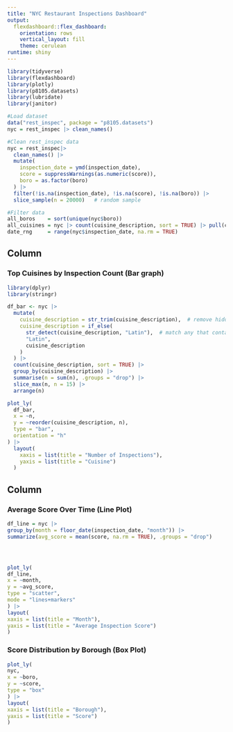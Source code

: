 ```yaml
---
title: "NYC Restaurant Inspections Dashboard"
output: 
  flexdashboard::flex_dashboard:
    orientation: rows
    vertical_layout: fill
    theme: cerulean
runtime: shiny
---
```


```r
library(tidyverse)
library(flexdashboard)
library(plotly)
library(p8105.datasets)
library(lubridate)
library(janitor)
```

```r
#Load dataset
data("rest_inspec", package = "p8105.datasets")
nyc = rest_inspec |> clean_names()
```

```r
#Clean rest_inspec data
nyc = rest_inspec|>
  clean_names() |>
  mutate(
    inspection_date = ymd(inspection_date),
    score = suppressWarnings(as.numeric(score)),
    boro = as.factor(boro)
  ) |>
  filter(!is.na(inspection_date), !is.na(score), !is.na(boro)) |>
  slice_sample(n = 20000)   # random sample 

```

```r
#Filter data
all_boros    = sort(unique(nyc$boro))
all_cuisines = nyc |> count(cuisine_description, sort = TRUE) |> pull(cuisine_description)
date_rng     = range(nyc$inspection_date, na.rm = TRUE)
```

Column {data-width=650}
-----------------------------------------------------------------------

### Top Cuisines by Inspection Count (Bar graph)
```r
library(dplyr)
library(stringr)

df_bar <- nyc |>
  mutate(
    cuisine_description = str_trim(cuisine_description),  # remove hidden spaces
    cuisine_description = if_else(
      str_detect(cuisine_description, "Latin"),  # match any that contain "Latin"
      "Latin",
      cuisine_description
    )
  ) |>
  count(cuisine_description, sort = TRUE) |>
  group_by(cuisine_description) |>
  summarise(n = sum(n), .groups = "drop") |>
  slice_max(n, n = 15) |>
  arrange(n)
```

```r
plot_ly(
  df_bar,
  x = ~n,
  y = ~reorder(cuisine_description, n),
  type = "bar",
  orientation = "h"
) |>
  layout(
    xaxis = list(title = "Number of Inspections"),
    yaxis = list(title = "Cuisine")
  )
```

Column {data-width=350}
-----------------------------------------------------------------------

### Average Score Over Time (Line Plot)

```r
df_line = nyc |>
group_by(month = floor_date(inspection_date, "month")) |>
summarize(avg_score = mean(score, na.rm = TRUE), .groups = "drop")




plot_ly(
df_line,
x = ~month,
y = ~avg_score,
type = "scatter",
mode = "lines+markers"
) |>
layout(
xaxis = list(title = "Month"),
yaxis = list(title = "Average Inspection Score")
)
```

### Score Distribution by Borough (Box Plot)

```r
plot_ly(
nyc,
x = ~boro,
y = ~score,
type = "box"
) |>
layout(
xaxis = list(title = "Borough"),
yaxis = list(title = "Score")
)
```


